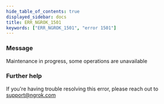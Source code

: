 ```yaml
---
hide_table_of_contents: true
displayed_sidebar: docs
title: ERR_NGROK_1501
keywords: ["ERR_NGROK_1501", "error 1501"]
---
```


### Message

Maintenance in progress, some operations are unavailable

### Further help

If you're having trouble resolving this error, please reach out to [support@ngrok.com](mailto:support@ngrok.com?subject=Help%20with%20ERR_NGROK_1501)
